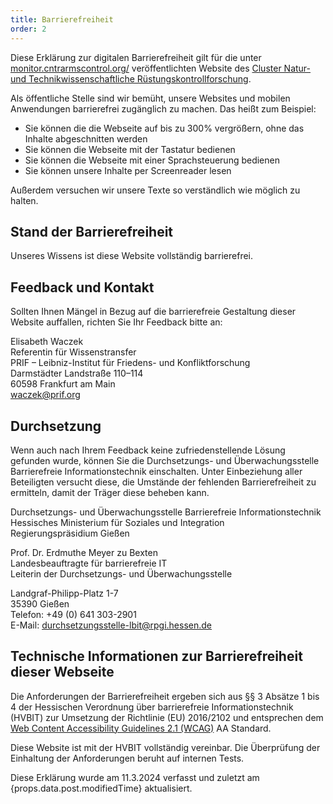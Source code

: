 ```yaml
---
title: Barrierefreiheit
order: 2
---
```


Diese Erklärung zur digitalen Barrierefreiheit gilt für die unter [monitor.cntrarmscontrol.org/](https://monitor.cntrarmscontrol.org/) veröffentlichten Website des [Cluster Natur- und Technikwissenschaftliche Rüstungskontrollforschung](https://www.cntrarmscontrol.org/de/).

Als öffentliche Stelle sind wir bemüht, unsere Websites und mobilen Anwendungen barrierefrei zugänglich zu machen. Das heißt zum Beispiel:

- Sie können die die Webseite auf bis zu 300% vergrößern, ohne das Inhalte abgeschnitten werden
- Sie können die Webseite mit der Tastatur bedienen
- Sie können die Webseite mit einer Sprachsteuerung bedienen
- Sie können unsere Inhalte per Screenreader lesen

Außerdem versuchen wir unsere Texte so verständlich wie möglich zu halten.

## Stand der Barrierefreiheit

Unseres Wissens ist diese Website vollständig barrierefrei.

## Feedback und Kontakt

Sollten Ihnen Mängel in Bezug auf die barrierefreie Gestaltung dieser Website auffallen, richten Sie Ihr Feedback bitte an:

Elisabeth Waczek\
Referentin für Wissenstransfer\
PRIF – Leibniz-Institut für Friedens- und Konfliktforschung\
Darmstädter Landstraße 110–114\
60598 Frankfurt am Main\
[waczek@prif.org](mailto:waczek@prif.org)

## Durchsetzung

Wenn auch nach Ihrem Feedback keine zufriedenstellende Lösung gefunden wurde, können Sie die Durchsetzungs- und Überwachungsstelle Barrierefreie Informationstechnik einschalten. Unter Einbeziehung aller Beteiligten versucht diese, die Umstände der fehlenden Barrierefreiheit zu ermitteln, damit der Träger diese beheben kann.

Durchsetzungs- und Überwachungsstelle Barrierefreie Informationstechnik\
Hessisches Ministerium für Soziales und Integration\
Regierungspräsidium Gießen

Prof. Dr. Erdmuthe Meyer zu Bexten\
Landesbeauftragte für barrierefreie IT\
Leiterin der Durchsetzungs- und Überwachungsstelle

Landgraf-Philipp-Platz 1-7\
35390 Gießen\
Telefon: +49 (0) 641 303-2901\
E-Mail: [durchsetzungsstelle-lbit@rpgi.hessen.de](mailto:durchsetzungsstelle-lbit@rpgi.hessen.de)

## Technische Informationen zur Barrierefreiheit dieser Webseite

Die Anforderungen der Barrierefreiheit ergeben sich aus §§ 3 Absätze 1 bis 4 der Hessischen Verordnung über barrierefreie Informationstechnik (HVBIT) zur Umsetzung der Richtlinie (EU) 2016/2102 und entsprechen dem [Web Content Accessibility Guidelines 2.1 (WCAG)](https://www.w3.org/TR/WCAG21/) AA Standard.

Diese Website ist mit der HVBIT vollständig vereinbar. Die Überprüfung der Einhaltung der Anforderungen beruht auf internen Tests.

Diese Erklärung wurde am 11.3.2024 verfasst und zuletzt am {props.data.post.modifiedTime} aktualisiert.


